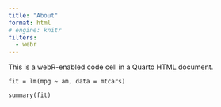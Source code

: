 ```yaml
---
title: "About"
format: html
# engine: knitr
filters:
  - webr
---
```


This is a webR-enabled code cell in a Quarto HTML document.

```webr-r
fit = lm(mpg ~ am, data = mtcars)

summary(fit)
```